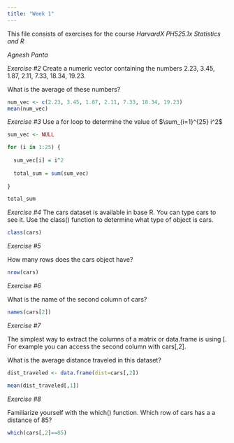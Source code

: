 ```yaml
---
title: "Week 1"
---
```


This file consists of exercises for the course
*HarvardX PH525.1x Statistics and R* 

*Agnesh Panta*


*Exercise #2*
Create a numeric vector containing the numbers 2.23, 3.45, 1.87, 2.11, 7.33, 18.34, 19.23.

What is the average of these numbers?

```r
num_vec <- c(2.23, 3.45, 1.87, 2.11, 7.33, 18.34, 19.23)
mean(num_vec)
```
*Exercise #3*
Use a for loop to determine the value of $\sum_{i=1}^{25} i^2$

```r
sum_vec <- NULL

for (i in 1:25) {
  
  sum_vec[i] = i^2
  
  total_sum = sum(sum_vec)
  
}

total_sum
```

*Exercise #4*
The cars dataset is available in base R. You can type cars to see it. Use the class() function to determine what type of object is cars.
```r
class(cars)
```

*Exercise #5*

How many rows does the cars object have?
```r
nrow(cars)
```
*Exercise #6*

What is the name of the second column of cars?

```r
names(cars[2])
```
*Exercise #7*

The simplest way to extract the columns of a matrix or data.frame is using [. For example you can access the second column with cars[,2].

What is the average distance traveled in this dataset?

```r

dist_traveled <- data.frame(dist=cars[,2])

mean(dist_traveled[,1])

```
*Exercise #8*

Familiarize yourself with the which() function. Which row of cars has a a distance of 85?

```r
which(cars[,2]==85)
```

